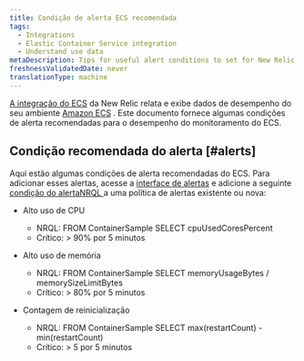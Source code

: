 ```yaml
---
title: Condição de alerta ECS recomendada
tags:
  - Integrations
  - Elastic Container Service integration
  - Understand use data
metaDescription: Tips for useful alert conditions to set for New Relic's Amazon ECS integration.
freshnessValidatedDate: never
translationType: machine
---
```


[A integração do ECS](/docs/introduction-amazon-ecs-integration) da New Relic relata e exibe dados de desempenho do seu ambiente [Amazon ECS](https://docs.aws.amazon.com/ecs/index.html) . Este documento fornece algumas condições de alerta recomendadas para o desempenho do monitoramento do ECS.

## Condição recomendada do alerta [#alerts]

Aqui estão algumas condições de alerta recomendadas do ECS. Para adicionar esses alertas, acesse a [interface de alertas](http://alerts.newrelic.com/) e adicione a seguinte [condição do alertaNRQL ](/docs/alerts/new-relic-alerts/defining-conditions/create-alert-conditions-nrql-queries)a uma política de alertas existente ou nova:

* Alto uso de CPU

  * NRQL: FROM ContainerSample SELECT cpuUsedCoresPercent
  * Crítico: > 90% por 5 minutos

* Alto uso de memória

  * NRQL: FROM ContainerSample SELECT memoryUsageBytes / memorySizeLimitBytes
  * Crítico: > 80% por 5 minutos

* Contagem de reinicialização

  * NRQL: FROM ContainerSample SELECT max(restartCount) - min(restartCount)
  * Crítico: > 5 por 5 minutos
